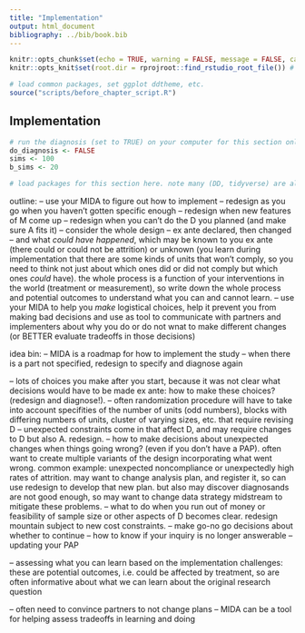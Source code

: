 ```yaml
---
title: "Implementation"
output: html_document
bibliography: ../bib/book.bib 
---
```


<!-- note do_bookdown is set in index.rmd, so we know if you're running just this .Rmd or compiling the book-->
```r
knitr::opts_chunk$set(echo = TRUE, warning = FALSE, message = FALSE, cache = FALSE)
knitr::opts_knit$set(root.dir = rprojroot::find_rstudio_root_file()) # files are all relative to RStudio project home
```

```r
# load common packages, set ggplot ddtheme, etc.
source("scripts/before_chapter_script.R")
```

<!-- start post here, do not edit above -->

## Implementation

<!-- make sure to rename the section title below -->

```r
# run the diagnosis (set to TRUE) on your computer for this section only before pushing to Github. no diagnosis will ever take place on github.
do_diagnosis <- FALSE
sims <- 100
b_sims <- 20
```

```r
# load packages for this section here. note many (DD, tidyverse) are already available, see scripts/package-list.R
```


outline:
-- use your MIDA to figure out how to implement
-- redesign as you go when you haven't gotten specific enough
-- redesign when new features of M come up
-- redesign when you can't do the D you planned (and make sure A fits it)
-- consider the whole design -- ex ante declared, then changed -- and what *could have happened*, which may be known to you ex ante (there could or could not be attrition) or unknown (you learn during implementation that there are some kinds of units that won't comply, so you need to think not just about which ones did or did not comply but which ones *could* have). the whole process is a function of your interventions in the world (treatment or measurement), so write down the whole process and potential outcomes to understand what you can and cannot learn.
-- use your MIDA to help you *make* logistical choices, help it prevent you from making bad decisions and use as tool to communicate with partners and implementers about why you do or do not wnat to make different changes (or BETTER evaluate tradeoffs in those decisions)

idea bin:
-- MIDA is a roadmap for how to implement the study
-- when there is a part not specified, redesign to specify and diagnose again

-- lots of choices you make after you start, because it was not clear what decisions would have to be made ex ante: how to make these choices? (redesign and diagnose!). 
-- often randomization procedure will have to take into account specifities of the number of units (odd numbers), blocks with differing numbers of units, cluster of varying sizes, etc. that require revising D
-- unexpected constraints come in that affect D, and may require changes to D but also A. redesign.
-- how to make decisions about unexpected changes when things going wrong? (even if you don't have a PAP). often want to create multiple variants of the design incorporating what went wrong. common example: unexpected noncompliance or unexpectedly high rates of attrition. may want to change analysis plan, and register it, so can use redesign to develop that new plan. but also may discover diagnosands are not good enough, so may want to change data strategy midstream to mitigate these problems.
-- what to do when you run out of money or feasibility of sample size or other aspects of D becomes clear. redesign mountain subject to new cost constraints.
-- make go-no go decisions about whether to continue
-- how to know if your inquiry is no longer answerable
-- updating your PAP

-- assessing what you can learn based on the implementation challenges: these are potential outcomes, i.e. could be affected by treatment, so are often informative about what we can learn about the original research question

-- often need to convince partners to not change plans -- MIDA can be a tool for helping assess tradeoffs in learning and doing
























